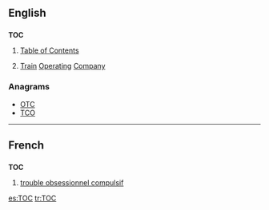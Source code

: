 ==English==
{{wikipedia}}

==={{initialism}}===
'''TOC'''

# [[table of contents|Table of Contents]]
# {{context|UK|rail transport}} [[train|Train]] [[operating|Operating]] [[company|Company]]

===Anagrams===
* [[OTC]]
* [[TCO]]

----

==French==
==={{initialism|French}}===
'''TOC'''
#[[trouble obsessionnel compulsif]]

[[es:TOC]]
[[tr:TOC]]